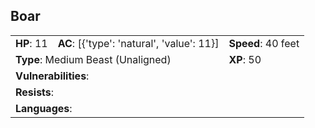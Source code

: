 ## Boar {#monster-boar}

```{=html}
<table class="table table-striped">
    <tbody>
        <tr>                    
            <td><b>HP</b>: 11</td>
            <td><b>AC</b>: [{'type': 'natural', 'value': 11}]</td>
            <td><b>Speed</b>: 40 feet</td>
        </tr>
        <tr>
            <td colspan="2"><b>Type</b>: Medium Beast (Unaligned)</td>
            <td><b>XP</b>: 50</td>
        </tr>
        <tr>
            <td colspan="3"><b>Vulnerabilities</b>: </td>
        </tr>
        <tr>
            <td colspan="3"><b>Resists</b>: </td>
        </tr>
        <tr>
            <td colspan="3"><b>Languages</b>: </td>
        </tr>
    </tbody>
</table>
```